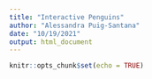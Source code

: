 ```yaml
---
title: "Interactive Penguins"
author: "Alessandra Puig-Santana"
date: "10/19/2021"
output: html_document
---
```


```r
knitr::opts_chunk$set(echo = TRUE)
```

